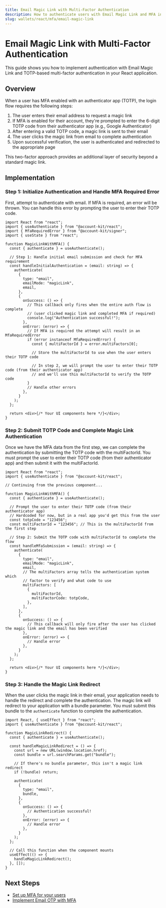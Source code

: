 ```yaml
---
title: Email Magic Link with Multi-Factor Authentication
description: How to authenticate users with Email Magic Link and MFA in your React app
slug: wallets/react/mfa/email-magic-link
---
```


# Email Magic Link with Multi-Factor Authentication

This guide shows you how to implement authentication with Email Magic Link and TOTP-based multi-factor authentication in your React application.

## Overview

When a user has MFA enabled with an authenticator app (TOTP), the login flow requires the following steps:

1. The user enters their email address to request a magic link
2. If MFA is enabled for their account, they're prompted to enter the 6-digit TOTP code from their authenticator app (e.g., Google Authenticator)
3. After entering a valid TOTP code, a magic link is sent to their email
4. The user clicks the magic link from email to complete authentication
5. Upon successful verification, the user is authenticated and redirected to the appropriate page

This two-factor approach provides an additional layer of security beyond a standard magic link.

## Implementation

### Step 1: Initialize Authentication and Handle MFA Required Error

First, attempt to authenticate with email. If MFA is required, an error will be thrown.
You can handle this error by prompting the user to enter their TOTP code.

```tsx twoslash
import React from "react";
import { useAuthenticate } from "@account-kit/react";
import { MfaRequiredError } from "@account-kit/signer";
import { useState } from "react";

function MagicLinkWithMFA() {
  const { authenticate } = useAuthenticate();

  // Step 1: Handle initial email submission and check for MFA requirement
  const handleInitialAuthentication = (email: string) => {
    authenticate(
      {
        type: "email",
        emailMode: "magicLink",
        email,
      },
      {
        onSuccess: () => {
          // This callback only fires when the entire auth flow is complete
          // (user clicked magic link and completed MFA if required)
          console.log("Authentication successful!");
        },
        onError: (error) => {
          // If MFA is required the attempt will result in an MfaRequiredError
          if (error instanceof MfaRequiredError) {
            const { multiFactorId } = error.multiFactors[0];

            // Store the multiFactorId to use when the user enters their TOTP code

            // In step 2, we will prompt the user to enter their TOTP code (from their authenticator app)
            // and we'll use this multiFactorId to verify the TOTP code
          }
          // Handle other errors
        },
      }
    );
  };

  return <div>{/* Your UI components here */}</div>;
}
```

### Step 2: Submit TOTP Code and Complete Magic Link Authentication

Once we have the MFA data from the first step, we can complete the authentication by submitting the TOTP code with the multiFactorId.
You must prompt the user to enter their TOTP code (from their authenticator app) and then submit it with the multiFactorId.

```tsx twoslash
import React from "react";
import { useAuthenticate } from "@account-kit/react";

// Continuing from the previous component...

function MagicLinkWithMFA() {
  const { authenticate } = useAuthenticate();

  // Prompt the user to enter their TOTP code (from their authenticator app)
  // Hardcoded for now, but in a real app you'd get this from the user
  const totpCode = "123456";
  const multiFactorId = "123456"; // This is the multiFactorId from the first step

  // Step 2: Submit the TOTP code with multiFactorId to complete the flow
  const handleMfaSubmission = (email: string) => {
    authenticate(
      {
        type: "email",
        emailMode: "magicLink",
        email,
        // The multiFactors array tells the authentication system which
        // factor to verify and what code to use
        multiFactors: [
          {
            multiFactorId,
            multiFactorCode: totpCode,
          },
        ],
      },
      {
        onSuccess: () => {
          // This callback will only fire after the user has clicked the magic link and the email has been verified
        },
        onError: (error) => {
          // Handle error
        },
      }
    );
  };

  return <div>{/* Your UI components here */}</div>;
}
```

### Step 3: Handle the Magic Link Redirect

When the user clicks the magic link in their email, your application needs to handle the redirect and complete the authentication.
The magic link will redirect to your application with a bundle parameter. You must submit this bundle to the `authenticate` function to complete the authentication.

```tsx twoslash
import React, { useEffect } from "react";
import { useAuthenticate } from "@account-kit/react";

function MagicLinkRedirect() {
  const { authenticate } = useAuthenticate();

  const handleMagicLinkRedirect = () => {
    const url = new URL(window.location.href);
    const bundle = url.searchParams.get("bundle");

    // If there's no bundle parameter, this isn't a magic link redirect
    if (!bundle) return;

    authenticate(
      {
        type: "email",
        bundle,
      },
      {
        onSuccess: () => {
          // Authentication successful!
        },
        onError: (error) => {
          // Handle error
        },
      }
    );
  };

  // Call this function when the component mounts
  useEffect(() => {
    handleMagicLinkRedirect();
  }, []);
}
```

## Next Steps

- [Set up MFA for your users](/wallets/react/mfa/setup-mfa)
- [Implement Email OTP with MFA](/wallets/react/mfa/email-otp)
